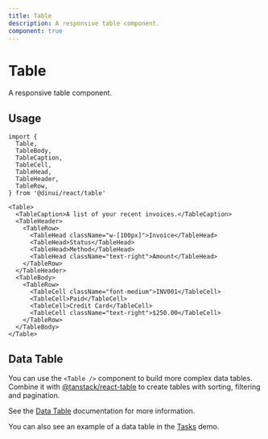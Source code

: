 ```yaml
---
title: Table
description: A responsive table component.
component: true
---
```


# Table

A responsive table component.


<Example path="ui/table-demo" />

## Usage

```tsx
import {
  Table,
  TableBody,
  TableCaption,
  TableCell,
  TableHead,
  TableHeader,
  TableRow,
} from '@dinui/react/table'
```

```tsx
<Table>
  <TableCaption>A list of your recent invoices.</TableCaption>
  <TableHeader>
    <TableRow>
      <TableHead className="w-[100px]">Invoice</TableHead>
      <TableHead>Status</TableHead>
      <TableHead>Method</TableHead>
      <TableHead className="text-right">Amount</TableHead>
    </TableRow>
  </TableHeader>
  <TableBody>
    <TableRow>
      <TableCell className="font-medium">INV001</TableCell>
      <TableCell>Paid</TableCell>
      <TableCell>Credit Card</TableCell>
      <TableCell className="text-right">$250.00</TableCell>
    </TableRow>
  </TableBody>
</Table>
```

## Data Table

You can use the `<Table />` component to build more complex data tables. Combine it with [@tanstack/react-table](https://tanstack.com/table/v8) to create tables with sorting, filtering and pagination.

See the [Data Table](/ui/data-table) documentation for more information.

You can also see an example of a data table in the [Tasks](/examples/tasks) demo.
